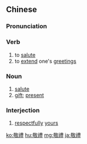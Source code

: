 {{also|敬礼}}
==Chinese==
{{zh-forms|s=敬礼}}

===Pronunciation===
{{zh-pron
|m=jìnglǐ
|c=ging3 lai5
|mn=kèng-lé
|cat=v,n,intj
}}

===Verb===
{{zh-verb}}

# to [[salute]]
# to [[extend]] one's [[greetings]]

===Noun===
{{zh-noun}}

# [[salute]]
# [[gift]]; [[present]]

===Interjection===
{{zh-interj}}

# [[respectfully]] [[yours]] {{gloss|at the end of a letter}}

{{zh-cat|Elementary}}

[[ko:敬禮]]
[[hu:敬禮]]
[[mg:敬禮]]
[[ja:敬禮]]